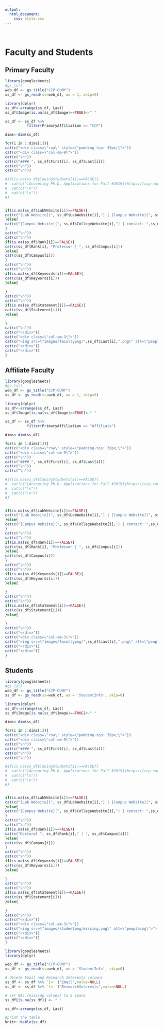 ```yaml
---
output:
  html_document:
    css: style.css
---
```


<br>

# Faculty and Students {.tabset}

## Primary Faculty


```r
library(googlesheets)
#gs_ls()
web_df <- gs_title("CCP-CUNY")
ss_df <- gs_read(ss=web_df, ws = 1, skip=0)

library(dplyr)
ss_df<-arrange(ss_df, Last)
ss_df$Image[is.na(ss_df$Image)==TRUE]<-" "

ss_df <- ss_df %>%
          filter(PrimaryAffiliation == "CCP")

dims<-dim(ss_df)

for(i in 1:dims[1]){
cat(c("<div class=\"row\" style=\"padding-top: 30px;\">"))
cat(c("<div class=\"col-sm-9\">"))
cat(c("\n"))
cat(c("#### ", ss_df$First[i], ss_df$Last[i]))
cat(c("\n"))
cat(c("\n"))

#if(is.na(ss_df$TakingStudents[i])==FALSE){
#  cat(c("[Accepting Ph.D. Applications for Fall #2019](https://ccp-cuny.github.io/Apply.html)"))
#  cat(c("\n"))
#  cat(c("\n"))
#}


if(is.na(ss_df$LabWebsite[i])==FALSE){
cat(c("[Lab Website](", ss_df$LabWebsite[i],") | [Campus Website](", ss_df$CollegeWebsite[i],")","| contact:",ss_df$Email[i]))
}else{
cat(c("[Campus Website](", ss_df$CollegeWebsite[i],") | contact: ",ss_df$Email[i]))
}
cat(c("\n"))
cat(c("\n"))
if(is.na(ss_df$Rank[i])==FALSE){
cat(c(ss_df$Rank[i], "Professor | ", ss_df$Campus[i]))
}else{
cat(c(ss_df$Campus[i]))  
}
cat(c("\n"))
cat(c("\n"))
if(is.na(ss_df$Keywords[i])==FALSE){
cat(c(ss_df$Keywords[i]))
}else{
  
}
cat(c("\n"))
cat(c("\n"))
if(is.na(ss_df$Statement[i])==FALSE){
cat(c(ss_df$Statement[i]))
}else{
  
}
cat(c("\n"))
cat(c("</div>"))
cat(c("<div class=\"col-sm-3\">"))
cat(c("<img src=\"images/facultypng/",ss_df$Last[i],".png\" alt=\"peopleimg\">"),sep="")
cat(c("</div>"))
cat(c("</div>"))
}

```

## Affiliate Faculty


```r
library(googlesheets)
#gs_ls()
web_df <- gs_title("CCP-CUNY")
ss_df <- gs_read(ss=web_df, ws = 1, skip=0)

library(dplyr)
ss_df<-arrange(ss_df, Last)
ss_df$Image[is.na(ss_df$Image)==TRUE]<-" "

ss_df <- ss_df %>%
          filter(PrimaryAffiliation == "Affiliate")

dims<-dim(ss_df)

for(i in 1:dims[1]){
cat(c("<div class=\"row\" style=\"padding-top: 30px;\">"))
cat(c("<div class=\"col-sm-9\">"))
cat(c("\n"))
cat(c("#### ", ss_df$First[i], ss_df$Last[i]))
cat(c("\n"))
cat(c("\n"))

#if(is.na(ss_df$TakingStudents[i])==FALSE){
#  cat(c("[Accepting Ph.D. Applications for Fall #2019](https://ccp-cuny.github.io/Apply.html)"))
#  cat(c("\n"))
#  cat(c("\n"))
#}


if(is.na(ss_df$LabWebsite[i])==FALSE){
cat(c("[Lab Website](", ss_df$LabWebsite[i],") | [Campus Website](", ss_df$CollegeWebsite[i],")","| contact:",ss_df$Email[i]))
}else{
cat(c("[Campus Website](", ss_df$CollegeWebsite[i],") | contact: ",ss_df$Email[i]))
}
cat(c("\n"))
cat(c("\n"))
if(is.na(ss_df$Rank[i])==FALSE){
cat(c(ss_df$Rank[i], "Professor | ", ss_df$Campus[i]))
}else{
cat(c(ss_df$Campus[i]))  
}
cat(c("\n"))
cat(c("\n"))
if(is.na(ss_df$Keywords[i])==FALSE){
cat(c(ss_df$Keywords[i]))
}else{
  
}
cat(c("\n"))
cat(c("\n"))
if(is.na(ss_df$Statement[i])==FALSE){
cat(c(ss_df$Statement[i]))
}else{
  
}
cat(c("\n"))
cat(c("</div>"))
cat(c("<div class=\"col-sm-3\">"))
cat(c("<img src=\"images/facultypng/",ss_df$Last[i],".png\" alt=\"peopleimg\">"),sep="")
cat(c("</div>"))
cat(c("</div>"))
}

```

## Students

```r
library(googlesheets)
#gs_ls()
web_df <- gs_title("CCP-CUNY")
ss_df <- gs_read(ss=web_df, ws = 'StudentInfo', skip=0)

library(dplyr)
ss_df<-arrange(ss_df, Last)
ss_df$Image[is.na(ss_df$Image)==TRUE]<-" "

dims<-dim(ss_df)

for(i in 1:dims[1]){
cat(c("<div class=\"row\" style=\"padding-top: 30px;\">"))
cat(c("<div class=\"col-sm-9\">"))
cat(c("\n"))
cat(c("#### ", ss_df$First[i], ss_df$Last[i]))
cat(c("\n"))
cat(c("\n"))

#if(is.na(ss_df$TakingStudents[i])==FALSE){
#  cat(c("[Accepting Ph.D. Applications for Fall #2019](https://ccp-cuny.github.io/Apply.html)"))
#  cat(c("\n"))
#  cat(c("\n"))
#}


if(is.na(ss_df$LabWebsite[i])==FALSE){
cat(c("[Lab Website](", ss_df$LabWebsite[i],") | [Campus Website](", ss_df$CollegeWebsite[i],")","| contact:",ss_df$Email[i]))
}else{
cat(c("[Campus Website](", ss_df$CollegeWebsite[i],") | contact: ",ss_df$Email[i]))
}
cat(c("\n"))
cat(c("\n"))
if(is.na(ss_df$Rank[i])==FALSE){
cat(c("Doctoral ", ss_df$Rank[i]," | ", ss_df$Campus[i]))
}else{
cat(c(ss_df$Campus[i]))  
}
cat(c("\n"))
cat(c("\n"))
if(is.na(ss_df$Keywords[i])==FALSE){
cat(c(ss_df$Keywords[i]))
}else{
  
}
cat(c("\n"))
cat(c("\n"))
if(is.na(ss_df$Statement[i])==FALSE){
cat(c(ss_df$Statement[i]))
}else{
  
}
cat(c("\n"))
cat(c("</div>"))
cat(c("<div class=\"col-sm-3\">"))
cat(c("<img src=\"images/studentpng/missing.png\" alt=\"peopleimg\">"),sep="")
cat(c("</div>"))
cat(c("</div>"))
}

```

```r
library(googlesheets)
library(dplyr)

web_df <- gs_title("CCP-CUNY")
ss_df <- gs_read(ss=web_df, ws = 'StudentInfo', skip=0)

# delete Email and Research Interests columns
ss_df <- ss_df %>% `[<-`("Email",value=NULL)
ss_df <- ss_df %>% `[<-`("ResearchInterests",value=NULL)

# set NAs (missing values) to a space
ss_df[is.na(ss_df)] <- " "

ss_df<-arrange(ss_df, Last)

#print the table
knitr::kable(ss_df)
```